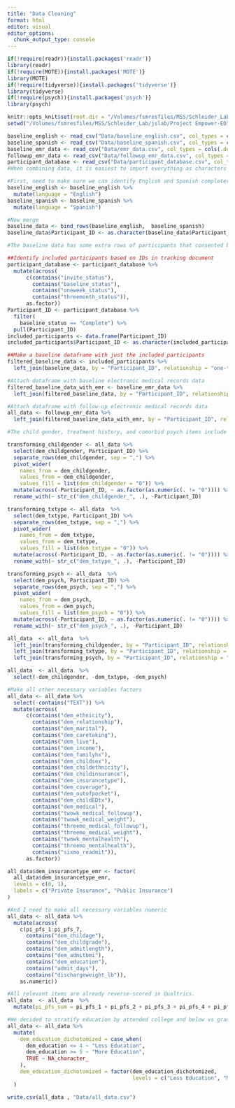 ```yaml
---
title: "Data Cleaning"
format: html
editor: visual
editor_options: 
  chunk_output_type: console
---
```


```r
if(!require(readr)){install.packages('readr')}
library(readr)
if(!require(MOTE)){install.packages('MOTE')}
library(MOTE)
if(!require(tidyverse)){install.packages('tidyverse')}
library(tidyverse) 
if(!require(psych)){install.packages('psych')}
library(psych)

knitr::opts_knit$set(root.dir = "/Volumes/fsmresfiles/MSS/Schleider_Lab/jslab/Project Empower-ED")
setwd("/Volumes/fsmresfiles/MSS/Schleider_Lab/jslab/Project Empower-ED")

baseline_english <- read_csv("Data/baseline_english.csv", col_types = cols(.default = "c"))
baseline_spanish <- read_csv("Data/baseline_spanish.csv", col_types = cols(.default = "c"))
baseline_emr_data <- read_csv("Data/emr_data.csv", col_types = cols(.default = "c"))
followup_emr_data <- read_csv("Data/followup_emr_data.csv", col_types = cols(.default = "c"))
participant_database <- read_csv("Data/participant_database.csv", col_types = cols(.default = "c"))
#When combining data, it is easiest to import everything as characters using readr and change specified variables to numeric later
```

```r
#First, need to make sure we can identify English and Spanish completers 
baseline_english <- baseline_english %>%
  mutate(language = "English")
baseline_spanish <- baseline_spanish %>%
  mutate(language = "Spanish")

#Now merge 
baseline_data <- bind_rows(baseline_english,  baseline_spanish)
baseline_data$Participant_ID <- as.character(baseline_data$Participant_ID)

#The baseline data has some extra rows of participants that consented but then never completed the SSI, so we need to identify the participants that can actually be included in analysis

##Identify included participants based on IDs in tracking document
participant_database <- participant_database %>% 
  mutate(across(
      c(contains("invite_status"),
        contains("baseline_status"),
        contains("oneweek_status"),
        contains("threemonth_status")),
      as.factor))
Participant_ID <- participant_database %>% 
  filter(
    baseline_status == "Complete") %>% 
  pull(Participant_ID)
included_participants <- data.frame(Participant_ID)
included_participants$Participant_ID <- as.character(included_participants$Participant_ID)

##Make a baseline dataframe with just the included participants
filtered_baseline_data <- included_participants %>%
  left_join(baseline_data, by = "Participant_ID", relationship = "one-to-one")

#Attach dataframe with baseline electronic medical records data
filtered_baseline_data_with_emr <- baseline_emr_data %>%
  left_join(filtered_baseline_data, by = "Participant_ID", relationship = "one-to-one")

#Attach dataframe with follow-up electronic medical records data
all_data <- followup_emr_data %>%
  left_join(filtered_baseline_data_with_emr, by = "Participant_ID", relationship = "one-to-one")
```

```r
#The child gender, treatment history, and comorbid psych items include all responses from the multiple-select questions in one column. I need to separate them out in order to make them factors. (All other demographics items were made single choice for ease of analysis).

transforming_childgender <- all_data %>% 
  select(dem_childgender, Participant_ID) %>%
  separate_rows(dem_childgender, sep = ",") %>%
  pivot_wider(
    names_from = dem_childgender,
    values_from = dem_childgender,
    values_fill = list(dem_childgender = "0")) %>%
  mutate(across(-Participant_ID, ~ as.factor(as.numeric(. != "0")))) %>% 
  rename_with(~ str_c("dem_childgender_", .), -Participant_ID)

transforming_txtype <- all_data  %>% 
  select(dem_txtype, Participant_ID) %>%
  separate_rows(dem_txtype, sep = ",") %>%
  pivot_wider(
    names_from = dem_txtype,
    values_from = dem_txtype,
    values_fill = list(dem_txtype = "0")) %>%
  mutate(across(-Participant_ID, ~ as.factor(as.numeric(. != "0")))) %>% 
  rename_with(~ str_c("dem_txtype_", .), -Participant_ID)

transforming_psych <- all_data  %>% 
  select(dem_psych, Participant_ID) %>%
  separate_rows(dem_psych, sep = ",") %>%
  pivot_wider(
    names_from = dem_psych,
    values_from = dem_psych,
    values_fill = list(dem_psych = "0")) %>%
  mutate(across(-Participant_ID, ~ as.factor(as.numeric(. != "0")))) %>% 
  rename_with(~ str_c("dem_psych_", .), -Participant_ID)

all_data  <- all_data  %>%
  left_join(transforming_childgender, by = "Participant_ID", relationship = "one-to-one") %>%
  left_join(transforming_txtype, by = "Participant_ID", relationship = "one-to-one") %>%
  left_join(transforming_psych, by = "Participant_ID", relationship = "one-to-one")

all_data  <- all_data  %>% 
  select(-dem_childgender, -dem_txtype, -dem_psych)

#Make all other necessary variables factors
all_data <- all_data %>% 
  select(-contains("TEXT")) %>% 
  mutate(across(
      c(contains("dem_ethnicity"),
        contains("dem_relationship"),
        contains("dem_marital"),
        contains("dem_caretaking"),
        contains("dem_live"),
        contains("dem_income"),
        contains("dem_familyhx"),
        contains("dem_childsex"),
        contains("dem_childethnicity"),
        contains("dem_childinsurance"),
        contains("dem_insurancetype"),
        contains("dem_coverage"),
        contains("dem_outofpocket"),
        contains("dem_childEDtx"),
        contains("dem_medical"),
        contains("twowk_medical_followup"),
        contains("twowk_medical_weight"),
        contains("threemo_medical_followup"),
        contains("threemo_medical_weight"),
        contains("twowk_mentalhealth"),
        contains("threemo_mentalhealth"),
        contains("sixmo_readmit")),
      as.factor))

all_data$dem_insurancetype_emr <- factor(
  all_data$dem_insurancetype_emr,
  levels = c(0, 1),
  labels = c("Private Insurance", "Public Insurance")
)

#And I need to make all necessary variables numeric
all_data <- all_data %>%
  mutate(across(
    c(pi_pfs_1:pi_pfs_7, 
      contains("dem_childage"), 
      contains("dem_childgrade"), 
      contains("dem_admitlength"), 
      contains("dem_admitbmi"), 
      contains("dem_education"),
      contains("admit_days"),
      contains("dischargeweight_lb")), 
    as.numeric))
```

```r
#All relevant items are already reverse-scored in Qualtrics. 
all_data  <- all_data  %>%
  mutate(pi_pfs_sum = pi_pfs_1 + pi_pfs_2 + pi_pfs_3 + pi_pfs_4 + pi_pfs_5 + pi_pfs_6 + pi_pfs_7)
```

```r
#We decided to stratify education by attended college and below vs graduated college and above, so need to dichotomize
all_data <- all_data %>%
  mutate(
    dem_education_dichotomized = case_when(
      dem_education <= 4 ~ "Less Education",
      dem_education >= 5 ~ "More Education",
      TRUE ~ NA_character_
    ),
    dem_education_dichotomized = factor(dem_education_dichotomized,
                                        levels = c("Less Education", "More Education"))
  )
```

```r
write.csv(all_data , "Data/all_data.csv")
```